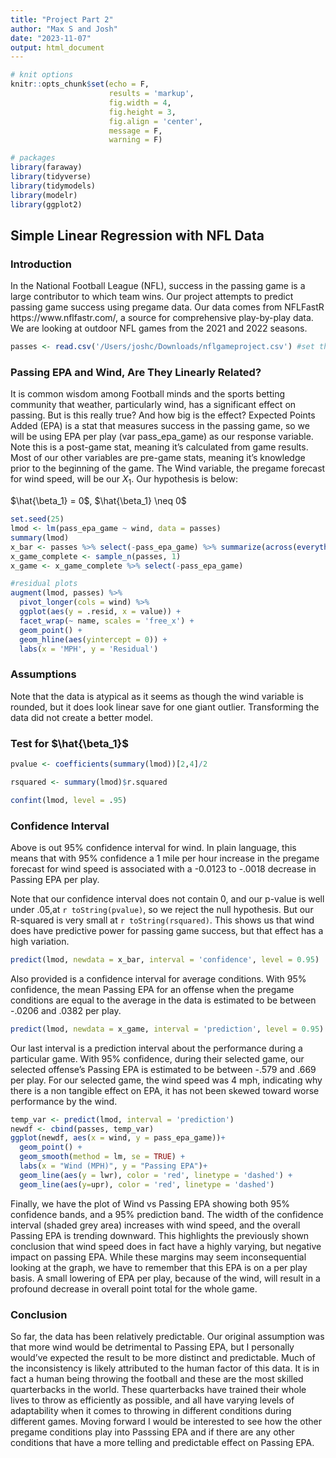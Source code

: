 ---
title: "Project Part 2"
author: "Max S and Josh"
date: "2023-11-07"
output: html_document
---

```{r setup, include=FALSE}
# knit options
knitr::opts_chunk$set(echo = F,
                      results = 'markup',
                      fig.width = 4,
                      fig.height = 3,
                      fig.align = 'center',
                      message = F,
                      warning = F)

# packages
library(faraway)
library(tidyverse)
library(tidymodels)
library(modelr)
library(ggplot2)
```


## Simple Linear Regression with NFL Data

### Introduction

In the National Football League (NFL), success in the passing game is a large contributor to which team wins. Our project attempts to predict passing game success using pregame data. Our data comes from NFLFastR https://www.nflfastr.com/, a source for comprehensive play-by-play data. We are looking at outdoor NFL games from the 2021 and 2022 seasons.

```{r, echo=F}
passes <- read.csv('/Users/joshc/Downloads/nflgameproject.csv') #set this to the proper location
```

### Passing EPA and Wind, Are They Linearly Related?

It is common wisdom among Football minds and the sports betting community that weather, particularly wind, has a significant effect on passing. But is this really true? And how big is the effect? Expected Points Added (EPA) is a stat that measures success in the passing game, so we will be using EPA per play (var pass_epa_game) as our response variable. Note this is a post-game stat, meaning it's calculated from game results. Most of our other variables are pre-game stats, meaning it's knowledge prior to the beginning of the game. The Wind variable, the pregame forecast for wind speed, will be our $X_1$. Our hypothesis is below:

$\hat{\beta_1} = 0$,     $\hat{\beta_1} \neq 0$

```{r, echo=T}
set.seed(25)
lmod <- lm(pass_epa_game ~ wind, data = passes)
summary(lmod)
x_bar <- passes %>% select(-pass_epa_game) %>% summarize(across(everything(), mean))
x_game_complete <- sample_n(passes, 1)
x_game <- x_game_complete %>% select(-pass_epa_game)

```




```{r}
#residual plots
augment(lmod, passes) %>%
  pivot_longer(cols = wind) %>%
  ggplot(aes(y = .resid, x = value)) +
  facet_wrap(~ name, scales = 'free_x') +
  geom_point() +
  geom_hline(aes(yintercept = 0)) + 
  labs(x = 'MPH', y = 'Residual')
```

### Assumptions

Note that the data is atypical as it seems as though the wind variable is rounded, but it does look linear save for one giant outlier. Transforming the data did not create a better model.


### Test for $\hat{\beta_1}$

```{r, echo=T}
pvalue <- coefficients(summary(lmod))[2,4]/2

rsquared <- summary(lmod)$r.squared

confint(lmod, level = .95)

```

### Confidence Interval
Above is out 95% confidence interval for wind. In plain language, this means that with 95% confidence a 1 mile per hour increase in the pregame forecast for wind speed is associated with a -0.0123 to -.0018 decrease in Passing EPA per play.

Note that our confidence interval does not contain 0, and our p-value is well under .05,at  `r toString(pvalue)`, so we reject the null hypothesis. But our R-squared is very small at `r toString(rsquared)`. This shows us that wind does have predictive power for passing game success, but that effect has a high variation.

```{r}
predict(lmod, newdata = x_bar, interval = 'confidence', level = 0.95)
```


Also provided is a confidence interval for average conditions. With 95% confidence, the mean Passing EPA for an offense when the pregame conditions are equal to the average in the data is estimated to be between -.0206 and .0382 per play.

```{r}
predict(lmod, newdata = x_game, interval = 'prediction', level = 0.95)
```


Our last interval is a prediction interval about the performance during a particular game. With 95% confidence, during their selected game, our selected offense's Passing EPA is estimated to be between -.579 and .669 per play. For our selected game, the wind speed was 4 mph, indicating why there is a non tangible effect on EPA, it has not been skewed toward worse performance by the wind.

```{r}
temp_var <- predict(lmod, interval = 'prediction')
newdf <- cbind(passes, temp_var)
ggplot(newdf, aes(x = wind, y = pass_epa_game))+
  geom_point() + 
  geom_smooth(method = lm, se = TRUE) + 
  labs(x = "Wind (MPH)", y = "Passing EPA")+
  geom_line(aes(y = lwr), color = 'red', linetype = 'dashed') +
  geom_line(aes(y=upr), color = 'red', linetype = 'dashed')
```

Finally, we have the plot of Wind vs Passing EPA showing both 95% confidence bands, and a 95% prediction band. The width of the confidence interval (shaded grey area) increases with wind speed, and the overall Passing EPA is trending downward. This highlights the previously shown conclusion that wind speed does in fact have a highly varying, but negative impact on passing EPA. While these margins may seem inconsequential looking at the graph, we have to remember that this EPA is on a per play basis. A small lowering of EPA per play, because of the wind, will result in a profound decrease in overall point total for the whole game.

### Conclusion

So far, the data has been relatively predictable. Our original assumption was that more wind would be detrimental to Passing EPA, but I personally would've expected the result to be more distinct and predictable. Much of the inconsistency is likely attributed to the human factor of this data. It is in fact a human being throwing the football and these are the most skilled quarterbacks in the world. These quarterbacks have trained their whole lives to throw as efficiently as possible, and all have varying levels of adaptability when it comes to throwing in different conditions during different games. Moving forward I would be interested to see how the other pregame conditions play into Passsing EPA and if there are any other conditions that have a more telling and predictable effect on Passing EPA.
